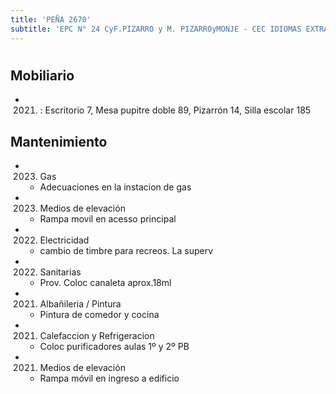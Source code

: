 ```yaml
---
title: 'PEÑA 2670'
subtitle: 'EPC N° 24 CyF.PIZARRO y M. PIZARROyMONJE - CEC IDIOMAS EXTRANJEROS N° 01'
---
```


#


## Mobiliario

*  (2021) : Escritorio 7, Mesa pupitre doble 89, Pizarrón 14, Silla escolar 185 





## Mantenimiento

*  (2023) Gas 
    + Adecuaciones en la instacion de gas

*  (2023) Medios de elevación 
    + Rampa movil en acesso principal

*  (2022) Electricidad 
    + cambio de timbre para recreos. La superv

*  (2022) Sanitarias 
    + Prov. Coloc canaleta aprox.18ml

*  (2021) Albañileria / Pintura 
    + Pintura de comedor y cocina

*  (2021) Calefaccion y Refrigeracion 
    + Coloc purificadores aulas 1º y 2º PB

*  (2021) Medios de elevación 
    + Rampa móvil en ingreso a edificio



